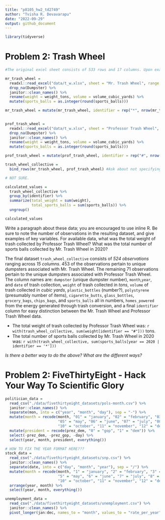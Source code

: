 ```yaml
---
title: "p8105_hw2_td2749"
author: "Tvisha R. Devavarapu"
date: "2022-09-29"
output: github_document
---
```


```r
library(tidyverse)
```

# Problem 2: Trash Wheel

```r

#The original excel sheet consists of 533 rows and 17 columns. Upon examination of the entire 'Mr. Trash Wheel' sheet, I have realized that NA cells in the 'Dumpster' column be used to remove the associated rows in the process of creating a tidy/analysis-friendly sheet. By setting up a range, I have excluded the last 3 columns as they contain only notes and also the last two rows (containing totals figures). The resultant sheet has 453 dumpster-specific rows and 14 columns. 

mr_trash_wheel = 
  readxl::read_excel("data/t_w.xlsx", sheet = "Mr. Trash Wheel", range = "A2:N533", na = "") %>%
  drop_na(Dumpster) %>%
  janitor::clean_names() %>%
  rename(weight = weight_tons, volume = volume_cubic_yards) %>%
  mutate(sports_balls = as.integer(round(sports_balls)))

mr_trash_wheel = mutate(mr_trash_wheel, identifier = rep("*", nrow(mr_trash_wheel)))
  
```

```r
prof_trash_wheel = 
  readxl::read_excel("data/t_w.xlsx", sheet = "Professor Trash Wheel", range = "A2:N115", na = "") %>%
  drop_na(Dumpster) %>%
  janitor::clean_names() %>%
  rename(weight = weight_tons, volume = volume_cubic_yards) %>%
  mutate(sports_balls = as.integer(round(sports_balls)))

prof_trash_wheel = mutate(prof_trash_wheel, identifier = rep("#", nrow(prof_trash_wheel)))
```

```r
trash_wheel_collective = 
  bind_rows(mr_trash_wheel, prof_trash_wheel) #Ask about not specifying anything about stacking criteria here. 
```

```r
# NOT SURE. 

calculated_values = 
  trash_wheel_collective %>% 
  group_by(identifier) %>% 
  summarize(total_weight = sum(weight),
            total_sports_balls = sum(sports_balls)) %>% 
  ungroup()

calculated_values
```


Write a paragraph about these data; you are encouraged to use inline R. Be sure to note the number of observations in the resulting dataset, and give examples of key variables. For available data, what was the total weight of trash collected by Professor Trash Wheel? What was the total number of sports balls collected by Mr. Trash Wheel in 2020?

The final dataset `trash_wheel_collective` consists of *524 observations* ranging across *15 columns*. 453 of the observations pertain to unique dumpsters associated with Mr. Trash Wheel. The remaining 71 observations pertain to the unique dumpsters associated with Professor Trash Wheel. The column names are: `dumpster` (unique dumpster number), `month`,`year`, and `date` of trash collection, `weight` of trash collected in _tons_, `volume` of trash collected in _cubic yards_, `plastic_bottles` (number?), `polystyrene` (presumably number of items), `cigarette_butts`, `glass_bottles`, `grocery_bags`, `chips_bags`, and `sports_balls` all in numbers, `homes_powered` from the energy generated through trash conversion, and a final `identifier` column for easy distinction between the Mr. Trash Wheel and Professor Trash Wheel data.

* The total weight of trash collected by Professor Trash Wheel was: `r with(trash_wheel_collective, sum(weight[identifier == "#"]))` tons. 
* The total number of sports balls collected by Mr. Trash Wheel in 2020 was: `r with(trash_wheel_collective, sum(sports_balls[year == 2020 | identifier == '*']))`

*Is there a better way to do the above? What are the different ways?* 


# Problem 2: FiveThirtyEight - Hack Your Way To Scientific Glory

```r
politician_data = 
  read_csv("./data/fivethirtyeight_datasets/pols-month.csv") %>%
  janitor::clean_names() %>%
  separate(mon, into = c("year", "month", "day"), sep = "-") %>%
  mutate(month = recode(month, "01" = "january", "02" = "february", "03" = "march", "04" = "april", 
                        "05" = "may", "06" = "june", "07" = "july", "08" = "august", "09" = "september",
                        "10" = "october", "11" = "november", "12" = "december")) %>%
  mutate(president = recode(prez_dem, "0" = "gop", "1" = "dem")) %>%
  select(-prez_dem, -prez_gop, -day) %>%
  select(year, month, president, everything())
```

```r
# HOW TO FIX THE YEAR FORMAT HERE???
stock_data =
  read_csv("./data/fivethirtyeight_datasets/snp.csv") %>%
  janitor::clean_names() %>%
  separate(date, into = c("day", "month", "year"), sep = "/") %>%
  mutate(month = recode(month, "1" = "january", "2" = "february", "3" = "march", "4" = "april", 
                        "5" = "may", "6" = "june", "7" = "july", "8" = "august", "9" = "september",
                        "10" = "october", "11" = "november", "12" = "december")) %>%
  arrange(year, month) %>%
  select(year, month, everything())
```

```r
unemployment_data = 
  read_csv("./data/fivethirtyeight_datasets/unemployment.csv") %>%
  janitor::clean_names() %>%
  pivot_longer(jan:dec, names_to = "month", values_to = "rate_per_year")
```






